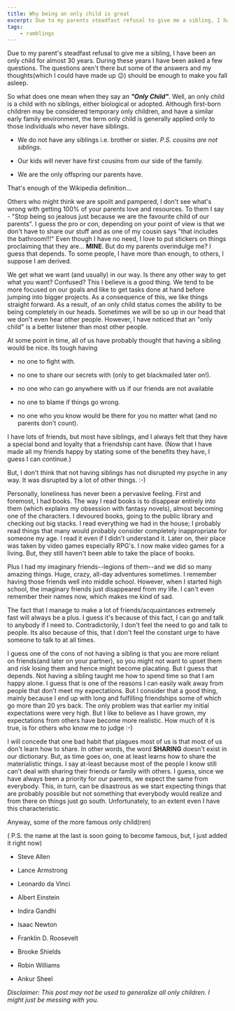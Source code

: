 ```yaml
---
title: Why being an only child is great
excerpt: Due to my parents steadfast refusal to give me a sibling, I have been an only child for almost 30 years. This post talks about the pros of being an only child.
tags:
    - ramblings
---
```


Due to my parent's steadfast refusal to give me a sibling, I have been an only child for almost 30 years. During these years I have been asked a few questions. The questions aren't there but some of the answers and my thoughts(which I could have made up 😉) should be enough to make you fall asleep.

So what does one mean when they say an _**"Only Child"**_. Well, an only child is a child with no siblings, either biological or adopted. Although first-born children may be considered temporary only children, and have a similar early family environment, the term only child is generally applied only to those individuals who never have siblings.

-   We do not have any siblings i.e. brother or sister. _P.S. cousins are not siblings_.

-   Our kids will never have first cousins from our side of the family.

-   We are the only offspring our parents have.

That's enough of the Wikipedia definition...

Others who might think we are spoilt and pampered, I don't see what's wrong with getting 100% of your parents love and resources. To them I say - "Stop being so jealous just because we are the favourite child of our parents". I guess the pro or con, depending on your point of view is that we don't have to share our stuff and as one of my cousin says "that includes the bathroom!!!" Even though I have no need, I love to put stickers on things proclaiming that they are... **MINE**. But do my parents overindulge me? I guess that depends. To some people, I have more than enough, to others, I suppose I am derived.

We get what we want (and usually) in our way. Is there any other way to get what you want? Confused? This I believe is a good thing. We tend to be more focused on our goals and like to get tasks done at hand before jumping into bigger projects. As a consequence of this, we like things straight forward. As a result, of an only child status comes the ability to be being completely in our heads. Sometimes we will be so up in our head that we don't even hear other people. However, I have noticed that an "only child" is a better listener than most other people.

At some point in time, all of us have probably thought that having a sibling would be nice. Its tough having

-   no one to fight with.

-   no one to share our secrets with (only to get blackmailed later on!).

-   no one who can go anywhere with us if our friends are not available

-   no one to blame if things go wrong.

-   no one who you know would be there for you no matter what (and no parents don't count).

I have lots of friends, but most have siblings, and I always felt that they have a special bond and loyalty that a friendship cant have. (Now that I have made all my friends happy by stating some of the benefits they have, I guess I can continue.)

But, I don't think that not having siblings has not disrupted my psyche in any way. It was disrupted by a lot of other things. :-)

Personally, loneliness has never been a pervasive feeling. First and foremost, I had books. The way I read books is to disappear entirely into them (which explains my obsession with fantasy novels), almost becoming one of the characters. I devoured books, going to the public library and checking out big stacks. I read everything we had in the house; I probably read things that many would probably consider completely inappropriate for someone my age. I read it even if I didn't understand it. Later on, their place was taken by video games especially RPG's. I now make video games for a living. But, they still haven't been able to take the place of books.

Plus I had my imaginary friends--legions of them--and we did so many amazing things. Huge, crazy, all-day adventures sometimes. I remember having those friends well into middle school. However, when I started high school, the imaginary friends just disappeared from my life. I can't even remember their names now, which makes me kind of sad.

The fact that I manage to make a lot of friends/acquaintances extremely fast will always be a plus. I guess it's because of this fact, I can go and talk to anybody if I need to. Contradictorily, I don't feel the need to go and talk to people. Its also because of this, that I don't feel the constant urge to have someone to talk to at all times.

I guess one of the cons of not having a sibling is that you are more reliant on friends(and later on your partner), so you might not want to upset them and risk losing them and hence might become placating. But I guess that depends. Not having a sibling taught me how to spend time so that I am happy alone. I guess that is one of the reasons I can easily walk away from people that don't meet my expectations. But I consider that a good thing, mainly because I end up with long and fulfilling friendships some of which go more than 20 yrs back. The only problem was that earlier my initial expectations were very high. But I like to believe as I have grown, my expectations from others have become more realistic. How much of it is true, is for others who know me to judge :-)

I will concede that one bad habit that plagues most of us is that most of us don't learn how to share. In other words, the word **SHARING** doesn't exist in our dictionary. But, as time goes on, one at least learns how to share the materialistic things. I say at-least because most of the people I know still can't deal with sharing their friends or family with others. I guess, since we have always been a priority for our parents, we expect the same from everybody. This, in turn, can be disastrous as we start expecting things that are probably possible but not something that everybody would realize and from there on things just go south. Unfortunately, to an extent even I have this characteristic.

Anyway, some of the more famous only child(ren)

( P.S. the name at the last is soon going to become famous, but, I just added it right now)

-   Steve Allen

-   Lance Armstrong

-   Leonardo da Vinci

-   Albert Einstein

-   Indira Gandhi

-   Isaac Newton

-   Franklin D. Roosevelt

-   Brooke Shields

-   Robin Williams

-   Ankur Sheel

_Disclaimer: This post may not be used to generalize all only children. I might just be messing with you._
